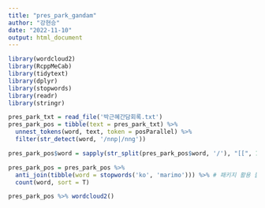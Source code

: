 ```yaml
---
title: "pres_park_gandam"
author: "강현승"
date: "2022-11-10"
output: html_document
---
```


```r
library(wordcloud2)
library(RcppMeCab)
library(tidytext)
library(dplyr)
library(stopwords)
library(readr)
library(stringr)

pres_park_txt = read_file('박근혜간담회록.txt')
pres_park_pos = tibble(text = pres_park_txt) %>%
  unnest_tokens(word, text, token = posParallel) %>%
  filter(str_detect(word, '/nnp|/nng'))

pres_park_pos$word = sapply(str_split(pres_park_pos$word, '/'), "[[", 1)

pres_park_pos = pres_park_pos %>%
  anti_join(tibble(word = stopwords('ko', 'marimo'))) %>% # 패키지 활용 불용어 삭제
  count(word, sort = T)

pres_park_pos %>% wordcloud2()
```